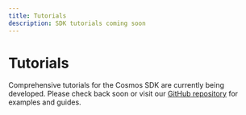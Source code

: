 ```yaml
---
title: Tutorials
description: SDK tutorials coming soon
---
```


# Tutorials

Comprehensive tutorials for the Cosmos SDK are currently being developed. Please check back soon or visit our [GitHub repository](https://github.com/cosmos/cosmos-sdk) for examples and guides.
